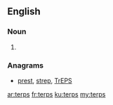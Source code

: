 ==English==

===Noun===
{{head|en|plural}}

# {{plural of|terp|lang=en|nocat=1}}

===Anagrams===
* [[prest#English|prest]], [[strep#English|strep]], [[TrEPS#English|TrEPS]]

[[ar:terps]]
[[fr:terps]]
[[ku:terps]]
[[my:terps]]